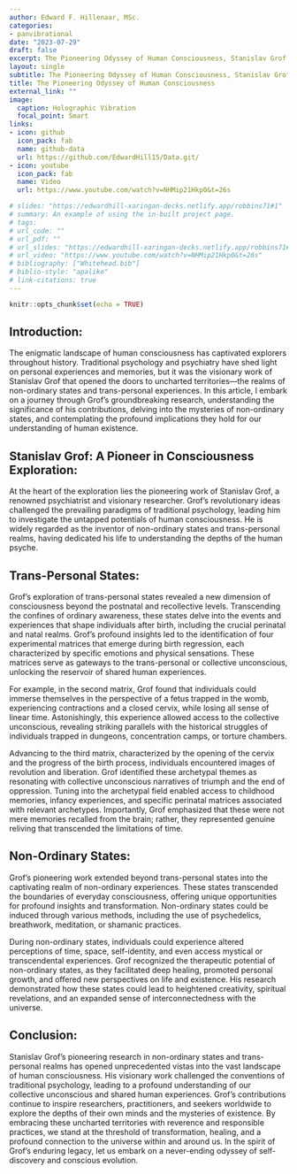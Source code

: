 ```yaml
---
author: Edward F. Hillenaar, MSc. 
categories:
- panvibrational
date: "2023-07-29"
draft: false
excerpt: The Pioneering Odyssey of Human Consciousness, Stanislav Grof's Exploration of Non-Ordinary States and Trans-Personal Realms
layout: single
subtitle: The Pioneering Odyssey of Human Consciousness, Stanislav Grof's Exploration of Non-Ordinary States and Trans-Personal Realms
title: The Pioneering Odyssey of Human Consciousness
external_link: ""
image:
  caption: Holographic Vibration
  focal_point: Smart
links:
- icon: github
  icon_pack: fab
  name: github-data
  url: https://github.com/EdwardHill15/Data.git/
- icon: youtube
  icon_pack: fab
  name: Video
  url: https://www.youtube.com/watch?v=NHMip21Hkp0&t=26s

# slides: "https://edwardhill-xaringan-decks.netlify.app/robbins71#1"
# summary: An example of using the in-built project page.
# tags:
# url_code: ""
# url_pdf: ""
# url_slides: "https://edwardhill-xaringan-decks.netlify.app/robbins71#1"
# url_video: "https://www.youtube.com/watch?v=NHMip21Hkp0&t=26s"
# bibliography: ["Whitehead.bib"]
# biblio-style: "apalike"
# link-citations: true
---
```


```r
knitr::opts_chunk$set(echo = TRUE)
```

## **Introduction**:
The enigmatic landscape of human consciousness has captivated explorers throughout history. Traditional psychology and psychiatry have shed light on personal experiences and memories, but it was the visionary work of Stanislav Grof that opened the doors to uncharted territories—the realms of non-ordinary states and trans-personal experiences. In this article, I embark on a journey through Grof's groundbreaking research, understanding the significance of his contributions, delving into the mysteries of non-ordinary states, and contemplating the profound implications they hold for our understanding of human existence.

## **Stanislav Grof**: A Pioneer in Consciousness Exploration:
At the heart of the exploration lies the pioneering work of Stanislav Grof, a renowned psychiatrist and visionary researcher. Grof's revolutionary ideas challenged the prevailing paradigms of traditional psychology, leading him to investigate the untapped potentials of human consciousness. He is widely regarded as the inventor of non-ordinary states and trans-personal realms, having dedicated his life to understanding the depths of the human psyche.

## **Trans-Personal States**:
Grof's exploration of trans-personal states revealed a new dimension of consciousness beyond the postnatal and recollective levels. Transcending the confines of ordinary awareness, these states delve into the events and experiences that shape individuals after birth, including the crucial perinatal and natal realms. Grof's profound insights led to the identification of four experimental matrices that emerge during birth regression, each characterized by specific emotions and physical sensations. These matrices serve as gateways to the trans-personal or collective unconscious, unlocking the reservoir of shared human experiences.

For example, in the second matrix, Grof found that individuals could immerse themselves in the perspective of a fetus trapped in the womb, experiencing contractions and a closed cervix, while losing all sense of linear time. Astonishingly, this experience allowed access to the collective unconscious, revealing striking parallels with the historical struggles of individuals trapped in dungeons, concentration camps, or torture chambers.

Advancing to the third matrix, characterized by the opening of the cervix and the progress of the birth process, individuals encountered images of revolution and liberation. Grof identified these archetypal themes as resonating with collective unconscious narratives of triumph and the end of oppression. Tuning into the archetypal field enabled access to childhood memories, infancy experiences, and specific perinatal matrices associated with relevant archetypes. Importantly, Grof emphasized that these were not mere memories recalled from the brain; rather, they represented genuine reliving that transcended the limitations of time.

## **Non-Ordinary States**:
Grof's pioneering work extended beyond trans-personal states into the captivating realm of non-ordinary experiences. These states transcended the boundaries of everyday consciousness, offering unique opportunities for profound insights and transformation. Non-ordinary states could be induced through various methods, including the use of psychedelics, breathwork, meditation, or shamanic practices.

During non-ordinary states, individuals could experience altered perceptions of time, space, self-identity, and even access mystical or transcendental experiences. Grof recognized the therapeutic potential of non-ordinary states, as they facilitated deep healing, promoted personal growth, and offered new perspectives on life and existence. His research demonstrated how these states could lead to heightened creativity, spiritual revelations, and an expanded sense of interconnectedness with the universe.

## **Conclusion**:
Stanislav Grof's pioneering research in non-ordinary states and trans-personal realms has opened unprecedented vistas into the vast landscape of human consciousness. His visionary work challenged the conventions of traditional psychology, leading to a profound understanding of our collective unconscious and shared human experiences.
Grof's contributions continue to inspire researchers, practitioners, and seekers worldwide to explore the depths of their own minds and the mysteries of existence. By embracing these uncharted territories with reverence and responsible practices, we stand at the threshold of transformation, healing, and a profound connection to the universe within and around us. In the spirit of Grof's enduring legacy, let us embark on a never-ending odyssey of self-discovery and conscious evolution.

